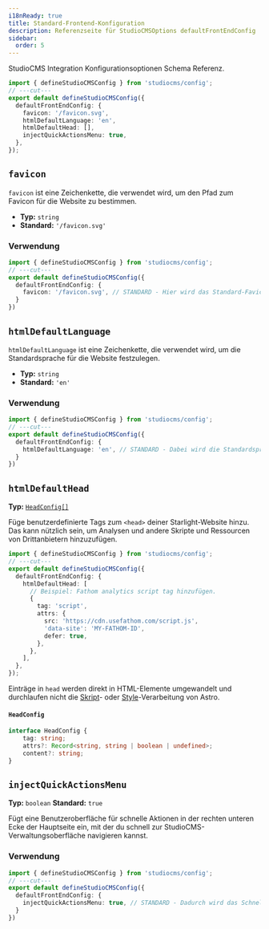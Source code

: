 ```yaml
---
i18nReady: true
title: Standard-Frontend-Konfiguration
description: Referenzseite für StudioCMSOptions defaultFrontEndConfig
sidebar:
  order: 5
---
```



StudioCMS Integration Konfigurationsoptionen Schema Referenz.

```ts twoslash title="studiocms.config.mjs"
import { defineStudioCMSConfig } from 'studiocms/config';
// ---cut---
export default defineStudioCMSConfig({
  defaultFrontEndConfig: {
    favicon: '/favicon.svg',
    htmlDefaultLanguage: 'en',
    htmlDefaultHead: [],
    injectQuickActionsMenu: true,
  },
});
```

## `favicon`

`favicon` ist eine Zeichenkette, die verwendet wird, um den Pfad zum Favicon für die Website zu bestimmen.

- **Typ:** `string`
- **Standard:** `'/favicon.svg'`

### Verwendung

```ts twoslash {3} title="studiocms.config.mjs"
import { defineStudioCMSConfig } from 'studiocms/config';
// ---cut---
export default defineStudioCMSConfig({
  defaultFrontEndConfig: {
    favicon: '/favicon.svg', // STANDARD - Hier wird das Standard-Favicon verwendet.
  }
})
```

## `htmlDefaultLanguage`

`htmlDefaultLanguage` ist eine Zeichenkette, die verwendet wird, um die Standardsprache für die Website festzulegen.

- **Typ:** `string`
- **Standard:** `'en'`

### Verwendung

```ts twoslash {3} title="studiocms.config.mjs"
import { defineStudioCMSConfig } from 'studiocms/config';
// ---cut---
export default defineStudioCMSConfig({
  defaultFrontEndConfig: {
    htmlDefaultLanguage: 'en', // STANDARD - Dabei wird die Standardsprache verwendet.
  }
})
```

## `htmlDefaultHead`

**Typ:** [`HeadConfig[]`](#headconfig)

Füge benutzerdefinierte Tags zum `<head>` deiner Starlight-Website hinzu.
Das kann nützlich sein, um Analysen und andere Skripte und Ressourcen von Drittanbietern hinzuzufügen.

```ts twoslash {3} title="studiocms.config.mjs"
import { defineStudioCMSConfig } from 'studiocms/config';
// ---cut---
export default defineStudioCMSConfig({
  defaultFrontEndConfig: {
    htmlDefaultHead: [
      // Beispiel: Fathom analytics script tag hinzufügen.
      {
        tag: 'script',
        attrs: {
          src: 'https://cdn.usefathom.com/script.js',
          'data-site': 'MY-FATHOM-ID',
          defer: true,
        },
      },
    ],
  },
});
```

Einträge in `head` werden direkt in HTML-Elemente umgewandelt und durchlaufen nicht die [Skript](https://docs.astro.build/en/guides/client-side-scripts/#script-processing)- oder [Style](https://docs.astro.build/en/guides/styling/#styling-in-astro)-Verarbeitung von Astro.

#### `HeadConfig`

```ts
interface HeadConfig {
	tag: string;
	attrs?: Record<string, string | boolean | undefined>;
	content?: string;
}
```

## `injectQuickActionsMenu`

**Typ:** `boolean`
**Standard:** `true`

Fügt eine Benutzeroberfläche für schnelle Aktionen in der rechten unteren Ecke der Hauptseite ein, mit der du schnell zur StudioCMS-Verwaltungsoberfläche navigieren kannst.

### Verwendung

```ts twoslash {3} title="studiocms.config.mjs"
import { defineStudioCMSConfig } from 'studiocms/config';
// ---cut---
export default defineStudioCMSConfig({
  defaultFrontEndConfig: {
    injectQuickActionsMenu: true, // STANDARD - Dadurch wird das Schnellaktionsmenü eingefügt.
  }
})
```